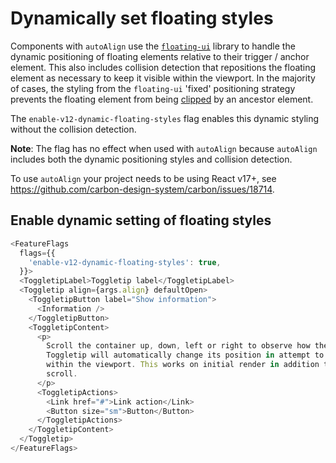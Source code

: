 
<Meta title="Components/Toggletip/Feature Flag" name="Flag details" />

# Dynamically set floating styles

Components with `autoAlign` use the
[`floating-ui`](https://github.com/floating-ui/floating-ui) library to handle
the dynamic positioning of floating elements relative to their trigger / anchor
element. This also includes collision detection that repositions the floating
element as necessary to keep it visible within the viewport. In the majority of
cases, the styling from the `floating-ui` 'fixed' positioning strategy prevents
the floating element from being
[clipped](https://floating-ui.com/docs/misc#clipping) by an ancestor element.

The `enable-v12-dynamic-floating-styles` flag enables this dynamic styling
without the collision detection.

**Note**: The flag has no effect when used with `autoAlign` because `autoAlign`
includes both the dynamic positioning styles and collision detection.

To use `autoAlign` your project needs to be using React v17+, see
https://github.com/carbon-design-system/carbon/issues/18714.

## Enable dynamic setting of floating styles

```js
<FeatureFlags
  flags={{
    'enable-v12-dynamic-floating-styles': true,
  }}>
  <ToggletipLabel>Toggletip label</ToggletipLabel>
  <Toggletip align={args.align} defaultOpen>
    <ToggletipButton label="Show information">
      <Information />
    </ToggletipButton>
    <ToggletipContent>
      <p>
        Scroll the container up, down, left or right to observe how the
        Toggletip will automatically change its position in attempt to stay
        within the viewport. This works on initial render in addition to on
        scroll.
      </p>
      <ToggletipActions>
        <Link href="#">Link action</Link>
        <Button size="sm">Button</Button>
      </ToggletipActions>
    </ToggletipContent>
  </Toggletip>
</FeatureFlags>
```
